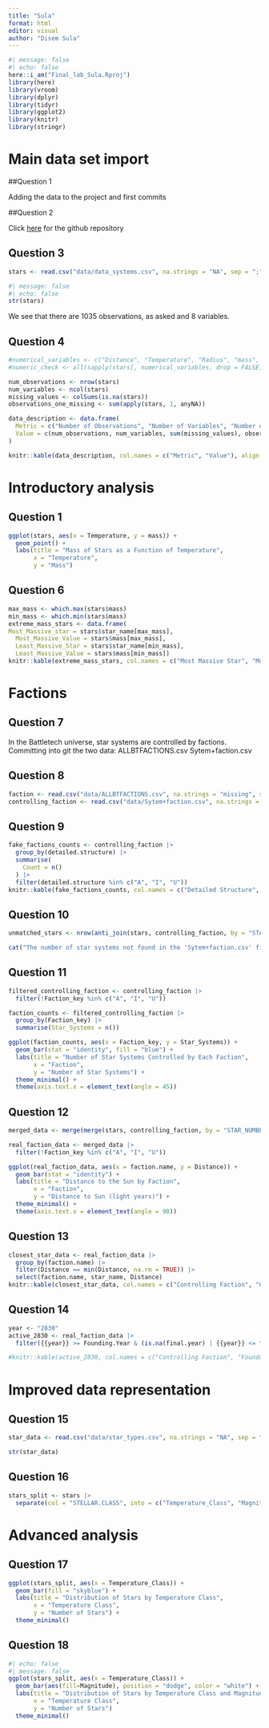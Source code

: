 ```yaml
---
title: "Sula"
format: html
editor: visual
author: "Disem Sula"
---
```

```r
#| message: false
#| echo: false
here::i_am("Final_lab_Sula.Rproj")
library(here)
library(vroom)
library(dplyr)
library(tidyr)
library(ggplot2)
library(knitr)
library(stringr)
```

# Main data set import

##Question 1

Adding the data to the project and first commits

##Question 2

Click [here](https://github.com/suladi23/star_systems) for the github repository

## Question 3

```r
stars <- read.csv("data/data_systems.csv", na.strings = "NA", sep = ";")
```

```r
#| message: false
#| echo: false
str(stars)
```
We see that there are 1035 observations, as asked and 8 variables.

## Question 4
```r
#numerical_variables <- c("Distance", "Temperature", "Radius", "mass", "RELATIVE LUMINOSITY")
#numeric_check <- all(sapply(stars[, numerical_variables, drop = FALSE], is.numeric))
```
```r
num_observations <- nrow(stars)
num_variables <- ncol(stars)
missing_values <- colSums(is.na(stars))
observations_one_missing <- sum(apply(stars, 1, anyNA))

data_description <- data.frame(
  Metric = c("Number of Observations", "Number of Variables", "Number of Missing Values", "Number of Observations with Missing Values"),
  Value = c(num_observations, num_variables, sum(missing_values), observations_one_missing)
)
```

```r

knitr::kable(data_description, col.names = c("Metric", "Value"), align = c("l", "c"))
```
# Introductory analysis
## Question 1
```r
ggplot(stars, aes(x = Temperature, y = mass)) +
  geom_point() +
  labs(title = "Mass of Stars as a Function of Temperature",
       x = "Temperature",
       y = "Mass")
```

## Question 6

```r
max_mass <- which.max(stars$mass)
min_mass <- which.min(stars$mass)
extreme_mass_stars <- data.frame(
Most_Massive_star = stars$star_name[max_mass],
  Most_Massive_Value = stars$mass[max_mass],
  Least_Massive_Star = stars$star_name[min_mass],
  Least_Massive_Value = stars$mass[min_mass])
knitr::kable(extreme_mass_stars, col.names = c("Most Massive Star", "Most Massive Value", "Least Massive Star", "Least Massive Value"), align = c("l", "c", "l", "c"))
```

# Factions
## Question 7
In the Battletech universe, star systems are controlled by factions. Committing into git the two data:
ALLBTFACTIONS.csv
Sytem+faction.csv

## Question 8
```r
faction <- read.csv("data/ALLBTFACTIONS.csv", na.strings = "missing", sep = ";")
controlling_faction <- read.csv("data/Sytem+faction.csv", na.strings = "missing", sep = ";")
```

## Question 9
```r
fake_factions_counts <- controlling_faction |>
  group_by(detailed.structure) |>
  summarise(
    Count = n()
  ) |>
  filter(detailed.structure %in% c("A", "I", "U"))
knitr::kable(fake_factions_counts, col.names = c("Detailed Structure", "Count"), align = c("l", "c"))
```

## Question 10
```r
unmatched_stars <- nrow(anti_join(stars, controlling_faction, by = "STAR_NUMBER"))

cat("The number of star systems not found in the 'Sytem+faction.csv' file is:", unmatched_stars)
```

## Question 11
```r
filtered_controlling_faction <- controlling_faction |>
  filter(!Faction_key %in% c("A", "I", "U"))

faction_counts <- filtered_controlling_faction |>
  group_by(Faction_key) |>
  summarise(Star_Systems = n())

ggplot(faction_counts, aes(x = Faction_key, y = Star_Systems)) +
  geom_bar(stat = "identity", fill = "blue") +
  labs(title = "Number of Star Systems Controlled by Each Faction",
       x = "Faction",
       y = "Number of Star Systems") +
  theme_minimal() +
  theme(axis.text.x = element_text(angle = 45))
```

## Question 12
```r
merged_data <- merge(merge(stars, controlling_faction, by = "STAR_NUMBER"), faction, by = "Faction_key")

real_faction_data <- merged_data |>
  filter(!Faction_key %in% c("A", "I", "U"))

ggplot(real_faction_data, aes(x = faction.name, y = Distance)) +
  geom_bar(stat = "identity") +
  labs(title = "Distance to the Sun by Faction",
       x = "Faction",
       y = "Distance to Sun (light years)") +
  theme_minimal() +
  theme(axis.text.x = element_text(angle = 90))
```

## Question 13
```r
closest_star_data <- real_faction_data |>
  group_by(faction.name) |>
  filter(Distance == min(Distance, na.rm = TRUE)) |>
  select(faction.name, star_name, Distance)
knitr::kable(closest_star_data, col.names = c("Controlling Faction", "Closest Star", "Distance to Sun"), align = c("l", "l", "r"))
```

## Question 14
```r
year <- "2830"
active_2830 <- real_faction_data |>
  filter({{year}} >= Founding.Year & (is.na(final.year) | {{year}} <= final.year))

#knitr::kable(active_2830, col.names = c("Controlling Faction", "Foundation Year", "Dissolution Year"), align = c("l", "r", "r"))
```

# Improved data representation

## Question 15
```r
star_data <- read.csv("data/star_types.csv", na.strings = "NA", sep = ",")

str(star_data)
```
## Question 16
```r
stars_split <- stars |>
  separate(col = "STELLAR.CLASS", into = c("Temperature_Class", "Magnitude", "Luminosity_Class"), sep = ":")
```

# Advanced analysis

## Question 17
```r
ggplot(stars_split, aes(x = Temperature_Class)) +
  geom_bar(fill = "skyblue") +
  labs(title = "Distribution of Stars by Temperature Class",
       x = "Temperature Class",
       y = "Number of Stars") +
  theme_minimal()
```

## Question 18
```r
#| echo: false
#| message: false
ggplot(stars_split, aes(x = Temperature_Class)) +
  geom_bar(aes(fill=Magnitude), position = "dodge", color = "white") +
  labs(title = "Distribution of Stars by Temperature Class and Magnitude",
       x = "Temperature Class",
       y = "Number of Stars")
  theme_minimal()
```


